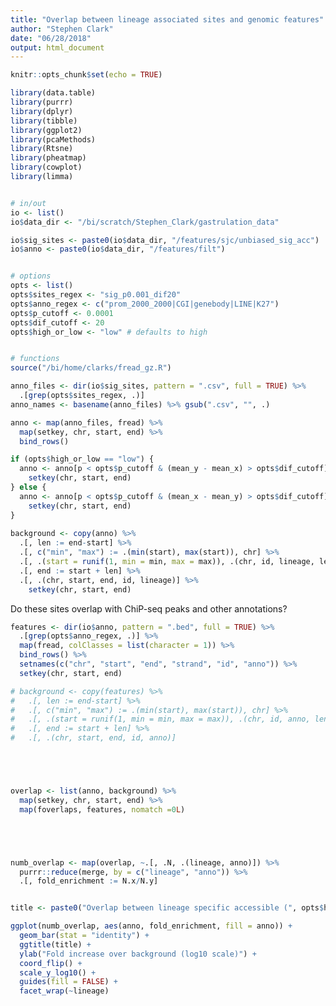 ```yaml
---
title: "Overlap between lineage associated sites and genomic features"
author: "Stephen Clark"
date: "06/28/2018"
output: html_document
---
```


```r
knitr::opts_chunk$set(echo = TRUE)

library(data.table)
library(purrr)
library(dplyr)
library(tibble)
library(ggplot2)
library(pcaMethods)
library(Rtsne)
library(pheatmap)
library(cowplot)
library(limma)


# in/out
io <- list()
io$data_dir <- "/bi/scratch/Stephen_Clark/gastrulation_data"

io$sig_sites <- paste0(io$data_dir, "/features/sjc/unbiased_sig_acc")
io$anno <- paste0(io$data_dir, "/features/filt")


# options
opts <- list()
opts$sites_regex <- "sig_p0.001_dif20"
opts$anno_regex <- c("prom_2000_2000|CGI|genebody|LINE|K27")
opts$p_cutoff <- 0.0001
opts$dif_cutoff <- 20
opts$high_or_low <- "low" # defaults to high


# functions
source("/bi/home/clarks/fread_gz.R")

```



```r
anno_files <- dir(io$sig_sites, pattern = ".csv", full = TRUE) %>%
  .[grep(opts$sites_regex, .)]
anno_names <- basename(anno_files) %>% gsub(".csv", "", .)

anno <- map(anno_files, fread) %>%
  map(setkey, chr, start, end) %>% 
  bind_rows() 

if (opts$high_or_low == "low") {
  anno <- anno[p < opts$p_cutoff & (mean_y - mean_x) > opts$dif_cutoff] %>%
    setkey(chr, start, end)
} else {
  anno <- anno[p < opts$p_cutoff & (mean_x - mean_y) > opts$dif_cutoff] %>%
    setkey(chr, start, end)
}
  
background <- copy(anno) %>% 
  .[, len := end-start] %>%
  .[, c("min", "max") := .(min(start), max(start)), chr] %>%
  .[, .(start = runif(1, min = min, max = max)), .(chr, id, lineage, len)] %>%
  .[, end := start + len] %>%
  .[, .(chr, start, end, id, lineage)] %>%
    setkey(chr, start, end)
```


Do these sites overlap with ChiP-seq peaks and other annotations?

```r
features <- dir(io$anno, pattern = ".bed", full = TRUE) %>%
  .[grep(opts$anno_regex, .)] %>%
  map(fread, colClasses = list(character = 1)) %>%
  bind_rows() %>%
  setnames(c("chr", "start", "end", "strand", "id", "anno")) %>%
  setkey(chr, start, end)

# background <- copy(features) %>% 
#   .[, len := end-start] %>%
#   .[, c("min", "max") := .(min(start), max(start)), chr] %>%
#   .[, .(start = runif(1, min = min, max = max)), .(chr, id, anno, len)] %>%
#   .[, end := start + len] %>%
#   .[, .(chr, start, end, id, anno)]





overlap <- list(anno, background) %>%
  map(setkey, chr, start, end) %>%
  map(foverlaps, features, nomatch =0L)





numb_overlap <- map(overlap, ~.[, .N, .(lineage, anno)]) %>%
  purrr::reduce(merge, by = c("lineage", "anno")) %>%
  .[, fold_enrichment := N.x/N.y]


title <- paste0("Overlap between lineage specific accessible (", opts$high_or_low  ,") sites and genomic features")

ggplot(numb_overlap, aes(anno, fold_enrichment, fill = anno)) +
  geom_bar(stat = "identity") +
  ggtitle(title) +
  ylab("Fold increase over background (log10 scale)") +
  coord_flip() +
  scale_y_log10() +
  guides(fill = FALSE) +
  facet_wrap(~lineage)

```